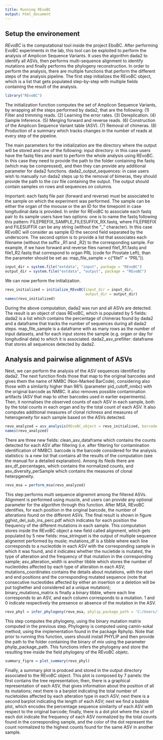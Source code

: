 ---
title: Running REvoBC
output: html_document
---

## Setup the environement

*REvoBC* is the computational tool inside the project EboBC. After performing EvoBC experiments in the lab, this tool can be exploited to perform the analysis of Amplicon Sequence Variants. 
It uses the algorithm dada2 to identify all ASVs, then performs multi-sequence alignment to identify mutations and finally performs the phylogeny reconstruction.
In order to perform the analysis, there are multiple functions that perform the different steps of the analysis pipeline. 
The first step initializes the REvoBC object, which is a list that gets populated step-by-step with multiple fields containing the result of the analysis. 


```{r}
library("REvoBC")
```

The initialization function computes the set of Amplicon Sequence Variants, by wrapping all the steps performed by dada2, that are the following: 
(1) Filter and trimming reads. 
(2) Learning the error rates. 
(3) Dereplication. 
(4) Sample Inference. 
(5) Merging forward and reverse reads. 
(6) Construction of the Amplicon Sequence Variant table (ASV). 
(7) Removal of chimeras. 
(8) Production of a summary which tracks changes in the number of reads at every step of the pipeline. 

The main parameters for the initialization are the directory where the output will be stored and one of the following: 
input directory: in this case users have the fastq files and want to perform the whole analysis using REvoBC. In this case they need to provide the path to the folder containing the fastq (which may be compressed), and then they can provide any additional parameter for dada2 functions. 
dada2_output_sequences: in case users wish to manually run dada2 steps up to the removal of bimeras, they should provide the path to the csv file containing the output. The output should contain samples on rows and sequences on columns. 

Important: each fastq file pair (forward and reverse) must be associated to the sample on which the experiment was performed. The sample can be either the organ of the moouse or the an ID for the timepoint in case longitudinal data is provided. 
In order for REvoBC to associate each fastq pair to its sample users have two options: 
one is to name the fastq following this pattern: FILEPREFIX_SAMPLE_FILESUFFIX_RX.fastq, where FILEPREFIX and FILESUFFIX can be any string (without the "_" character). In this case REvoBC will consider as sample ID the second field separated by the underscore. 
The second option is to provide a list that associates each filename (without the suffix _R1 and _R2) to the corresponding sample. For example, if we have forward and reverse files named file1_R1.fastq and file1_R2.fastq that correspond to organ PRL (code for Prostate Left), than the parameter should be set as: map_file_sample = c("file1" = "PRL")). 

```{r}
input_dir = system.file("extdata", "input", package = "REvoBC")
output_dir = system.file("extdata", "output", package = "REvoBC")
```

We can now perform the initialization. 

```{r}
revo_initialized = initialize_REvoBC(input_dir = input_dir, 
                                     output_dir = output_dir)
names(revo_initialized)
```

During the above computation, dada2 was run and all ASVs are detected. The result is an object of class REvoBC, which is populated by 5 fields: dada2 is a list which contains the percentage of chimeras found by dada2 and a dataframe that tracks the number of sequences during all dada2 steps. map_file_sample is a dataframe with as many rows as the number of input datasets, and for each input stores the sample (e.g. organ or day for longitudinal data) to which it is associated. 
dada2_asv_prefilter: dataframe that stores all sequences detected by dada2. 

## Analysis and pairwise alignment of ASVs

Next, we can perform the analysis of the ASV sequences identified by dada2. 
The next function finds those that map to the original barcodes and gives them the name of NMBC (Non-Marked BarCode), considering also those with a similarity higher than 98\% (parameter pid_cutoff_nmbc) with the original barcode as NMBC. 
It also removes possible contamination artifacts (ASV that map to other barcodes used in earlier experiments). 
Then, it normalises the observed counts of each ASV in each sample, both by the total counts in each organ and by the total count of each ASV. 
It also computes additional  measures of clonal richness and measures of heterogeneity for each sample based on the ASVs detected. 

```{r}
revo_analyzed = asv_analysis(REvoBC_object = revo_initialized, barcode = 'BC10v0.ORG')
names(revo_analyzed)
```

There are three new fields: clean_asv_dataframe which contains the counts detected for each ASV after filtering (i.e. after filtering for contamination identification of NMBC). 
barcode is the barcode considered for the analysis. 
statistics: is a new list that contains all the results of the computation (see the manual for a detailed explanation). Among its fileds there are asv_df_percentages, which contains the normalized counts, and asv_diversity_perSample which contains the measures of clonal heterpgeneity. 

```{r}
revo_msa = perform_msa(revo_analyzed)
```

This step performs multi sequence alignemnt among the filtered ASVs. Alignment is performed using muscle, and users can provide any optional parameter for the algorithm through this function.
After MSA, REvoBC identifies, for each position in the original barcode, the number of alterations found on the different ASVs. The final result is shown in figure gghist_del_sub_ins_perc.pdf which indicates for each position the frequency of the different mutations in each sample.
This computation stores inside the REvoBC object a new field called alignment, which gets populated by 5 new fields: msa_stringset is the output of multiple sequence alignemnt performed by musle; mutations_df is a tibble
where each line corresponds to a nucleotide in each ASV with the corresponding sample in which it was found, and it indicates whether the nucletide is mutated, the type of alteration and the frequency of that mutation in the corresponding sample; asv_alteration_width is another tibble
which stores the number of nucleotides affected by each type of alteration in each ASV; mutations_coordinates contains the details about mutations, with the start and end positions and the corresponding mutated sequence (note that consecutive nucleotides affected by either an insertion or a deletion will be put toghether and considered ad a unique mutation);
binary_mutations_matrix is finally a binary tibble, where each line corresponds to an ASV, and each column corresponds to a mutation. 1 and 0 indicate respectively the presence or absence of the mutation in the ASV.



```{r}
revo_phyl = infer_phylogeny(revo_msa, phylip_package_path = 'C:/Users/*/Program Files/phylip-3.698/exe/')
```

This step computes the phylogeny, using the binary mutation matrix computed in the previous step. Phylogeny is computed using camin-sokal method, using the implementation found in the package Rphylip.
Note that prior to running this function, users should install PHYLIP and then provide the path to the folder containing the binary of mix using the parameter phylip_package_path.
This functions infers the phylogeny and store the resulting tree inside the field phylogeny of the REvoBC objetc.

```{r}
summary_figre = plot_summary(revo_phyl)
```

Finally, a summary plot is prodced and stored in the output directory associated to the REvoBC object. This plot is composed by 7 panels: the first contains the tree representation; then, there is a graphical
representation of each ASV, that gives information about the position of all its mutations; next there is a barplot indicating the total number of nucletoides affected by each alteration type in each ASV;
next there is a second barplot indicating the length of each ASV; next we find a bubble plot, which encodes the percentage sequence similarity of each ASV with respect to the original barcode; finally, there is a dot plot
where the size of each dot indicate the frequency of each ASV normalized by the total counts found in the corresponding sample, and the color of the dot represent the count normalized to the highest counts found for the same ASV in another sample.
